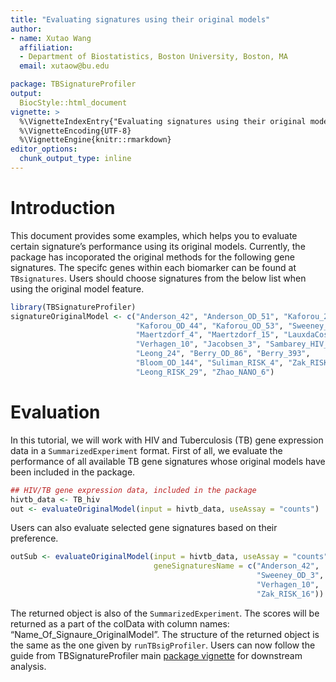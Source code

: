 ```yaml
---
title: "Evaluating signatures using their original models"
author: 
- name: Xutao Wang
  affiliation: 
  - Department of Biostatistics, Boston University, Boston, MA
  email: xutaow@bu.edu

package: TBSignatureProfiler
output: 
  BiocStyle::html_document
vignette: >
  %\VignetteIndexEntry{"Evaluating signatures using their original models"}
  %\VignetteEncoding{UTF-8}  
  %\VignetteEngine{knitr::rmarkdown}
editor_options: 
  chunk_output_type: inline
---
```


# Introduction
This document provides some examples, which helps you to evaluate certain signature's performance using its original models. Currently, the package has incoporated the original methods for the following gene signatures. The specifc genes within each biomarker can be found at `TBsignatures`. Users should choose signatures from the below list when using the original model feature.

```r
library(TBSignatureProfiler)
signatureOriginalModel <- c("Anderson_42", "Anderson_OD_51", "Kaforou_27",
                            "Kaforou_OD_44", "Kaforou_OD_53", "Sweeney_OD_3",
                            "Maertzdorf_4", "Maertzdorf_15", "LauxdaCosta_OD_3",
                            "Verhagen_10", "Jacobsen_3", "Sambarey_HIV_10",
                            "Leong_24", "Berry_OD_86", "Berry_393",
                            "Bloom_OD_144", "Suliman_RISK_4", "Zak_RISK_16",
                            "Leong_RISK_29", "Zhao_NANO_6")
```

# Evaluation
In this tutorial, we will work with HIV and Tuberculosis (TB) gene expression data in a `SummarizedExperiment` format. First of all, we evaluate the performance of all available TB gene signatures whose original models have been included in the package. 

```r
## HIV/TB gene expression data, included in the package
hivtb_data <- TB_hiv
out <- evaluateOriginalModel(input = hivtb_data, useAssay = "counts")
```

Users can also evaluate selected gene signatures based on their preference.

```r
outSub <- evaluateOriginalModel(input = hivtb_data, useAssay = "counts",
                                geneSignaturesName = c("Anderson_42",
                                                       "Sweeney_OD_3",
                                                       "Verhagen_10",
                                                       "Zak_RISK_16"))
```

The returned object is also of the `SummarizedExperiment`. The scores will be returned as a part of the colData with column names: "Name_Of_Signaure_OriginalModel". The structure of the returned object is the same as the one given by `runTBsigProfiler`. Users can now follow the guide from TBSignatureProfiler main [package vignette](http://www.bioconductor.org/packages/release/bioc/vignettes/TBSignatureProfiler/inst/doc/tbspVignette.html) for downstream analysis.

